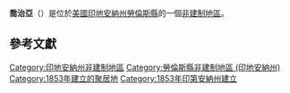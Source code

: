 {{noteTA
|G1=USState
|G2=地名
|G3=Unit
}}
{{Infobox settlement
|official_name            = 喬治亞
|native_name = Georgia
|settlement_type          = [[非建制地區|非建制地區]]
|image_skyline            = 
|imagesize                = 
|pushpin_map              = USA Indiana
|pushpin_label            = 喬治亞
|pushpin_label_position   = top
|pushpin_map_caption      = 喬治亞在印地安納州的位置
|subdivision_type         = [[世界政區索引|國家]]
|subdivision_type1        = [[美国州份|州份]]
|subdivision_type2        = [[印地安納州行政区划|縣]]
|subdivision_name         = [[美国|美国]]
|subdivision_name1        = [[印地安納州|印地安納州]]
|subdivision_name2        = [[勞倫斯縣_(印地安納州)|勞倫斯縣]]
|elevation_ft             = 656
|elevation_m              = 200
|area_total_km2           = 
|area_total_sq_mi         = 
|area_land_km2            = 
|area_land_sq_mi          = 
|area_water_km2           = 
|area_water_sq_mi         = 
|population_as_of         = 2010
|population_footnotes     = 
|population_total         = 
|population_metro         = 
|population_density_km2   = auto
|population_density_sq_mi = auto
|timezone                 = 
|utc_offset               = 
|coordinates              = {{coord|38|42|36|N|86|34|20|W|display=inline,title}}
| coor_pinpoint           = 
| coordinates_footnotes   = 
|timezone_DST             = 
|utc_offset_DST           = 
|postal_code_type         = [[美國郵區編號|郵區編號]]
|postal_code              = 47446
|area_code                = 
|blank_name = [[地名信息系统|GNIS ID]]
|blank_info = 450950<ref name="GNIS">{{cite gnis|450950|Georgia}}</ref>
}}
'''喬治亞'''（{{lang-en|Georgia}}）是位於[[美國|美國]][[印地安納州|印地安納州]][[勞倫斯縣_(印地安納州)|勞倫斯縣]]的一個[[非建制地區|非建制地區]]。

== 參考文獻 ==
{{reflist}}

{{勞倫斯縣 (印地安納州)}}

{{DEFAULTSORT:Georgia}}
[[Category:印地安納州非建制地區|Category:印地安納州非建制地區]]
[[Category:勞倫斯縣非建制地區_(印地安納州)|Category:勞倫斯縣非建制地區 (印地安納州)]]
[[Category:1853年建立的聚居地|Category:1853年建立的聚居地]]
[[Category:1853年印第安納州建立|Category:1853年印第安納州建立]]

{{Indiana-geo-stub}}